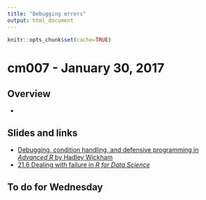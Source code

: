 ```yaml
---
title: "Debugging errors"
output: html_document
---
```


```r
knitr::opts_chunk$set(cache=TRUE)
```

# cm007 - January 30, 2017

## Overview

* 

## Slides and links

* [Debugging, condition handling, and defensive programming in *Advanced R* by Hadley Wickham](http://adv-r.had.co.nz/Exceptions-Debugging.html)
* [21.6 Dealing with failure in *R for Data Science*](http://r4ds.had.co.nz/iteration.html#dealing-with-failure)


## To do for Wednesday



